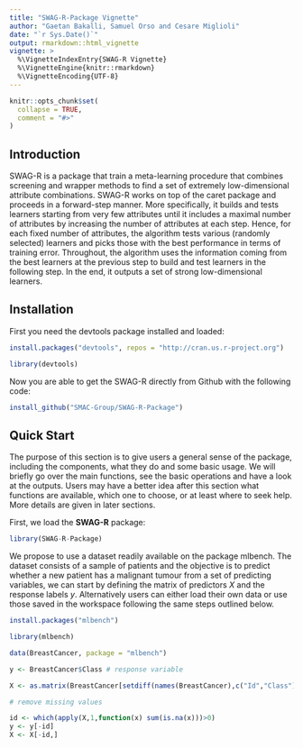 ```yaml
---
title: "SWAG-R-Package Vignette"
author: "Gaetan Bakalli, Samuel Orso and Cesare Miglioli"
date: "`r Sys.Date()`"
output: rmarkdown::html_vignette
vignette: >
  %\VignetteIndexEntry{SWAG-R Vignette}
  %\VignetteEngine{knitr::rmarkdown}
  %\VignetteEncoding{UTF-8}
---
```


```r
knitr::opts_chunk$set(
  collapse = TRUE,
  comment = "#>"
)
```


## Introduction 

SWAG-R is a package that train a meta-learning procedure that combines screening and wrapper methods to find a set of extremely low-dimensional attribute combinations. SWAG-R works on top of the caret package and proceeds in a forward-step manner. More specifically, it builds and tests learners starting from very few attributes until it includes a maximal number of attributes by increasing the number of attributes at each step. Hence, for each fixed number of attributes, the algorithm tests various (randomly selected) learners and picks those with the best performance in terms of training error. Throughout, the algorithm uses the information coming from the best learners at the previous step to build and test learners in the following step. In the end, it outputs a set of strong low-dimensional learners.

## Installation

First you need the devtools package installed and loaded:

```r

install.packages("devtools", repos = "http://cran.us.r-project.org")

library(devtools)

```

Now you are able to get the SWAG-R directly from Github with the following code:

```r

install_github("SMAC-Group/SWAG-R-Package")

```

## Quick Start

The purpose of this section is to give users a general sense of the package, including the components, what they do and some basic usage. We will briefly go over the main functions, see the basic operations and have a look at the outputs. Users may have a better idea after this section what functions are available, which one to choose, or at least where to seek help. More details are given in later sections.

First, we load the **SWAG-R** package:

```r

library(SWAG-R-Package)

```

We propose to use a dataset readily available on the package mlbench. The dataset consists of a sample of patients and the objective is to predict whether a new patient has a malignant tumour from a set of predicting variables, we can start by defining the matrix of predictors $X$ and the response labels $y$. Alternatively users can either load their own data or use those saved in the workspace following the same steps outlined below. 

```r

install.packages("mlbench")

library(mlbench)

data(BreastCancer, package = "mlbench")

y <- BreastCancer$Class # response variable

X <- as.matrix(BreastCancer[setdiff(names(BreastCancer),c("Id","Class"))]) # matrix of predictors

# remove missing values

id <- which(apply(X,1,function(x) sum(is.na(x)))>0)
y <- y[-id]
X <- X[-id,]


```

